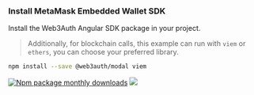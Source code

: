 ### Install MetaMask Embedded Wallet SDK

Install the Web3Auth Angular SDK package in your project.

> Additionally, for blockchain calls, this example can run with `viem` or `ethers`, you can choose your preferred library.

```bash npm2yarn
npm install --save @web3auth/modal viem
```

[![Npm package monthly downloads](https://badgen.net/npm/dm/@web3auth/modal)](https://www.npmjs.com/package/@web3auth/modal) [![](https://data.jsdelivr.com/v1/package/npm/@web3auth/modal/badge)](https://www.jsdelivr.com/package/npm/@web3auth/modal)
